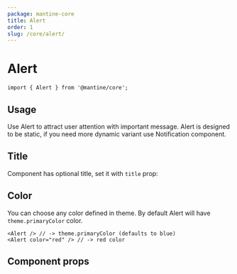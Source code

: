 ```yaml
---
package: mantine-core
title: Alert
order: 1
slug: /core/alert/
---
```



# Alert

<PageHeader
  source="mantine-core/src/Alert/Alert.tsx"
  docs="core/Alert.mdx"
  package="@mantine/core"
/>

```tsx
import { Alert } from '@mantine/core';
```

## Usage

Use Alert to attract user attention with important message.
Alert is designed to be static, if you need more dynamic variant use <GatsbyLink to="/core/notification">Notification</GatsbyLink> component.

<AlertBaseDemo />

## Title

Component has optional title, set it with `title` prop:

<AlertTitleDemo />

## Color

You can choose any color defined in <GatsbyLink to="/pages/theming/">theme</GatsbyLink>. By default Alert will have `theme.primaryColor` color.

```tsx
<Alert /> // -> theme.primaryColor (defaults to blue)
<Alert color="red" /> // -> red color
```

<AlertConfigurator />

## Component props

<PropsTable component="Alert" />
